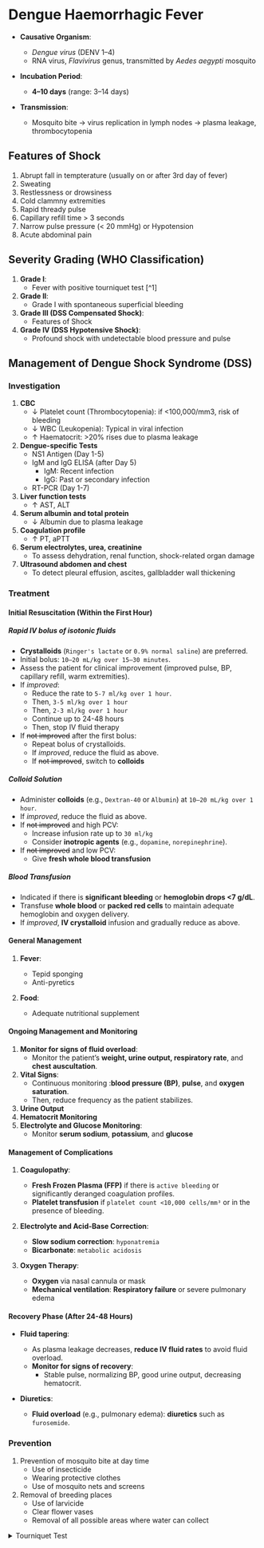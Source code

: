 # Dengue Haemorrhagic Fever

- **Causative Organism**:

  - _Dengue virus_ (DENV 1–4)
  - RNA virus, _Flavivirus_ genus, transmitted by _Aedes aegypti_ mosquito

- **Incubation Period**:

  - **4–10 days** (range: 3–14 days)

- **Transmission**:

  - Mosquito bite → virus replication in lymph nodes → plasma leakage, thrombocytopenia

## Features of Shock

1. Abrupt fall in tempterature (usually on or after 3rd day of fever)
1. Sweating
1. Restlessness or drowsiness
1. Cold clammny extremities
1. Rapid thready pulse
1. Capillary refill time > 3 seconds
1. Narrow pulse pressure (< 20 mmHg) or Hypotension
1. Acute abdominal pain

## Severity Grading (WHO Classification)

1. **Grade I**:
   - Fever with positive tourniquet test [^1]
2. **Grade II**:
   - Grade I with spontaneous superficial bleeding
3. **Grade III (DSS Compensated Shock)**:
   - Features of Shock
4. **Grade IV (DSS Hypotensive Shock)**:
   - Profound shock with undetectable blood pressure and pulse

## Management of Dengue Shock Syndrome (DSS)

### Investigation

1. **CBC**
   - ↓ Platelet count (Thrombocytopenia): if \<100,000/mm3, risk of bleeding
   - ↓ WBC (Leukopenia): Typical in viral infection
   - ↑ Haematocrit: \>20% rises due to plasma leakage
1. **Dengue-specific Tests**
   - NS1 Antigen (Day 1-5)
   - IgM and IgG ELISA (after Day 5)
     - IgM: Recent infection
     - IgG: Past or secondary infection
   - RT-PCR (Day 1-7)
1. **Liver function tests**
   - ↑ AST, ALT
1. **Serum albumin and total protein**
   - ↓ Albumin due to plasma leakage
1. **Coagulation profile**
   - ↑ PT, aPTT
1. **Serum electrolytes, urea, creatinine**
   - To assess dehydration, renal function, shock-related organ damage
1. **Ultrasound abdomen and chest**
   - To detect pleural effusion, ascites, gallbladder wall thickening

### Treatment

#### Initial Resuscitation (Within the First Hour)

##### Rapid IV bolus of isotonic fluids

- **Crystalloids** (`Ringer's lactate` or `0.9% normal saline`) are preferred.
- Initial bolus: `10–20 mL/kg over 15–30 minutes`.
- Assess the patient for clinical improvement (improved pulse, BP, capillary refill, warm extremities).
- If _improved_:
  - Reduce the rate to `5-7 ml/kg over 1 hour`.
  - Then, `3-5 ml/kg over 1 hour`
  - Then, `2-3 ml/kg over 1 hour`
  - Continue up to 24-48 hours
  - Then, stop IV fluid therapy
- If ~~not improved~~ after the first bolus:
  - Repeat bolus of crystalloids.
  - If _improved_, reduce the fluid as above.
  - If ~~not improved~~, switch to **colloids**

##### Colloid Solution

- Administer **colloids** (e.g., `Dextran-40` or `Albumin`) at `10–20 mL/kg over 1 hour`.
- If _improved_, reduce the fluid as above.
- If ~~not improved~~ and high PCV:
  - Increase infusion rate up to `30 ml/kg`
  - Consider **inotropic agents** (e.g., `dopamine`, `norepinephrine`).
- If ~~not improved~~ and low PCV:
  - Give **fresh whole blood transfusion**

##### Blood Transfusion

- Indicated if there is **significant bleeding** or **hemoglobin drops \<7 g/dL**.
- Transfuse **whole blood** or **packed red cells** to maintain adequate hemoglobin and oxygen delivery.
- If _improved_, **IV crystalloid** infusion and gradually reduce as above.

#### General Management

1. **Fever**:

   - Tepid sponging
   - Anti-pyretics

1. **Food**:
   - Adequate nutritional supplement

#### Ongoing Management and Monitoring

1. **Monitor for signs of fluid overload**:
   - Monitor the patient’s **weight, urine output, respiratory rate**, and **chest auscultation**.
2. **Vital Signs**:
   - Continuous monitoring :**blood pressure (BP)**, **pulse**, and **oxygen saturation**.
   - Then, reduce frequency as the patient stabilizes.
3. **Urine Output**
4. **Hematocrit Monitoring**
5. **Electrolyte and Glucose Monitoring**:
   - Monitor **serum sodium**, **potassium**, and **glucose**

#### Management of Complications

1. **Coagulopathy**:

   - **Fresh Frozen Plasma (FFP)** if there is `active bleeding` or significantly deranged coagulation profiles.
   - **Platelet transfusion** if `platelet count <10,000 cells/mm³` or in the presence of bleeding.

1. **Electrolyte and Acid-Base Correction**:

   - **Slow sodium correction**: `hyponatremia`
   - **Bicarbonate**: `metabolic acidosis`

1. **Oxygen Therapy**:
   - **Oxygen** via nasal cannula or mask
   - **Mechanical ventilation**: **Respiratory failure** or severe pulmonary edema

#### Recovery Phase (After 24-48 Hours)

- **Fluid tapering**:

  - As plasma leakage decreases, **reduce IV fluid rates** to avoid fluid overload.
  - **Monitor for signs of recovery**:
    - Stable pulse, normalizing BP, good urine output, decreasing hematocrit.

- **Diuretics**:
  - **Fluid overload** (e.g., pulmonary edema): **diuretics** such as `furosemide`.

### Prevention

1. Prevention of mosquito bite at day time
   - Use of insecticide
   - Wearing protective clothes
   - Use of mosquito nets and screens
2. Removal of breeding places
   - Use of larvicide
   - Clear flower vases
   - Removal of all possible areas where water can collect

<details>
<summary>Tourniquet Test</summary>

> To assess capillary fragility

1. Patient should be relaxed, sitting position.
2. Measure blood pressure
3. Inflate a blood pressure cuff to a pressure midway between systolic and diastolic values
4. Maintain the pressure for **5 minutes**
5. Realse the cuff, wait for **1 minute**
6. Count the number of petechiae that appear in a `1 inch square` or `2.5 cm2` area on the skin below the cuff (forearm)

- Positive Test:
  - \> 10 petechiae per area at maximum site of petechiae
  - \> 20 peteachiae per area (Definitely positve)
- Negative Test:
  - < 10 petechiae per are

</details>

